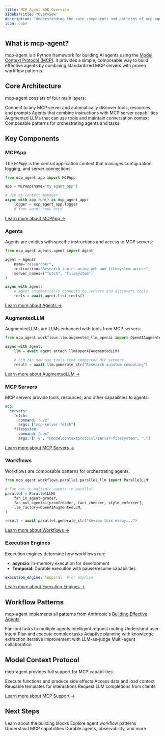 ```yaml
---
title: MCP Agent SDK Overview
sidebarTitle: "Overview"
description: "Understanding the core components and patterns of mcp-agent"
icon: cube
---
```


## What is mcp-agent?

mcp-agent is a Python framework for building AI agents using the [Model Context Protocol (MCP)](https://modelcontextprotocol.io/introduction). It provides a simple, composable way to build effective agents by combining standardized MCP servers with proven workflow patterns.

## Core Architecture

mcp-agent consists of four main layers:

<CardGroup cols={2}>
  <Card title="MCP Integration" icon="plug">
    Connect to any MCP server and automatically discover tools, resources, and prompts
  </Card>
  <Card title="Agent Layer" icon="robot">
    Agents that combine instructions with MCP server capabilities
  </Card>
  <Card title="LLM Integration" icon="brain">
    Augmented LLMs that can use tools and maintain conversation context
  </Card>
  <Card title="Workflow Patterns" icon="diagram-project">
    Composable patterns for orchestrating agents and tasks
  </Card>
</CardGroup>

## Key Components

### MCPApp

The `MCPApp` is the central application context that manages configuration, logging, and server connections:

```python
from mcp_agent.app import MCPApp

app = MCPApp(name="my_agent_app")

# Use as context manager
async with app.run() as mcp_agent_app:
    logger = mcp_agent_app.logger
    # Your agent code here
```

[Learn more about MCPApp →](/mcp-agent-sdk/core-components/mcpapp)

### Agents

Agents are entities with specific instructions and access to MCP servers:

```python
from mcp_agent.agents.agent import Agent

agent = Agent(
    name="researcher",
    instruction="Research topics using web and filesystem access",
    server_names=["fetch", "filesystem"]
)

async with agent:
    # Agent automatically connects to servers and discovers tools
    tools = await agent.list_tools()
```

[Learn more about Agents →](/mcp-agent-sdk/core-components/agents)

### AugmentedLLM

AugmentedLLMs are LLMs enhanced with tools from MCP servers:

```python
from mcp_agent.workflows.llm.augmented_llm_openai import OpenAIAugmentedLLM

async with agent:
    llm = await agent.attach_llm(OpenAIAugmentedLLM)

    # LLM can now use tools from connected MCP servers
    result = await llm.generate_str("Research quantum computing")
```

[Learn more about AugmentedLLM →](/mcp-agent-sdk/core-components/augmented-llm)

### MCP Servers

MCP servers provide tools, resources, and other capabilities to agents:

```yaml mcp_agent.config.yaml
mcp:
  servers:
    fetch:
      command: "uvx"
      args: ["mcp-server-fetch"]
    filesystem:
      command: "npx"
      args: ["-y", "@modelcontextprotocol/server-filesystem", "."]
```

[Learn more about MCP Servers →](/mcp-agent-sdk/core-components/mcp-servers)

### Workflows

Workflows are composable patterns for orchestrating agents:

```python
from mcp_agent.workflows.parallel.parallel_llm import ParallelLLM

# Fan out to multiple agents in parallel
parallel = ParallelLLM(
    fan_in_agent=grader,
    fan_out_agents=[proofreader, fact_checker, style_enforcer],
    llm_factory=OpenAIAugmentedLLM,
)

result = await parallel.generate_str("Review this essay...")
```

[Learn more about Workflows →](/mcp-agent-sdk/core-components/workflows)

### Execution Engines

Execution engines determine how workflows run:

- **asyncio**: In-memory execution for development
- **Temporal**: Durable execution with pause/resume capabilities

```yaml mcp_agent.config.yaml
execution_engine: temporal  # or asyncio
```

[Learn more about Execution Engines →](/mcp-agent-sdk/core-components/execution-engine)

## Workflow Patterns

mcp-agent implements all patterns from Anthropic's [Building Effective Agents](https://www.anthropic.com/research/building-effective-agents):

<CardGroup cols={2}>
  <Card title="Parallel" icon="arrows-split-up-and-left" href="/mcp-agent-sdk/effective-patterns/parallel">
    Fan-out tasks to multiple agents
  </Card>
  <Card title="Router" icon="route" href="/mcp-agent-sdk/effective-patterns/router">
    Intelligent request routing
  </Card>
  <Card title="Intent Classifier" icon="brain" href="/mcp-agent-sdk/effective-patterns/intent-classifier">
    Understand user intent
  </Card>
  <Card title="Planner" icon="list-check" href="/mcp-agent-sdk/effective-patterns/planner">
    Plan and execute complex tasks
  </Card>
  <Card title="Deep Research" icon="magnifying-glass" href="/mcp-agent-sdk/effective-patterns/deep-research">
    Adaptive planning with knowledge extraction
  </Card>
  <Card title="Evaluator-Optimizer" icon="arrows-rotate" href="/mcp-agent-sdk/effective-patterns/evaluator-optimizer">
    Iterative improvement with LLM-as-judge
  </Card>
  <Card title="Swarm" icon="circle-nodes" href="/mcp-agent-sdk/effective-patterns/swarm">
    Multi-agent collaboration
  </Card>
</CardGroup>

## Model Context Protocol

mcp-agent provides full support for MCP capabilities:

<CardGroup cols={2}>
  <Card title="Tools" icon="wrench">
    Execute functions and produce side effects
  </Card>
  <Card title="Resources" icon="database">
    Access data and load context
  </Card>
  <Card title="Prompts" icon="message-code">
    Reusable templates for interactions
  </Card>
  <Card title="Sampling" icon="wand-magic-sparkles">
    Request LLM completions from clients
  </Card>
</CardGroup>

[Learn more about MCP Support →](/mcp-agent-sdk/mcp/overview)

## Next Steps

<CardGroup cols={2}>
  <Card
    title="Core Components"
    icon="cubes"
    href="/mcp-agent-sdk/core-components/configuring-your-application"
  >
    Learn about the building blocks
  </Card>
  <Card
    title="Effective Patterns"
    icon="diagram-project"
    href="/mcp-agent-sdk/effective-patterns/overview"
  >
    Explore agent workflow patterns
  </Card>
  <Card
    title="MCP Protocol"
    icon="plug"
    href="/mcp-agent-sdk/mcp/overview"
  >
    Understand MCP capabilities
  </Card>
  <Card
    title="Advanced Topics"
    icon="rocket"
    href="/mcp-agent-sdk/advanced/durable-agents"
  >
    Durable agents, observability, and more
  </Card>
</CardGroup>
